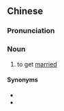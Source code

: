 {{also|出门子}}
==Chinese==
{{zh-forms|s=出门子|type=12}}

===Pronunciation===
{{zh-pron
|m=chūménzi
|c=ceot1 mun4 zi2
|cat=n
}}

===Noun===
{{zh-noun}}

# {{lb|zh|colloquial}} to get [[married]] {{gloss|of a woman}}

====Synonyms====
* {{zh-l|出嫁}}
* {{zh-l|出門}}